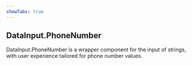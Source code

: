 ```yaml
---
showTabs: true
---
```


## DataInput.PhoneNumber

DataInput.PhoneNumber is a wrapper component for the input of strings, with user experience tailored for phone number values.
